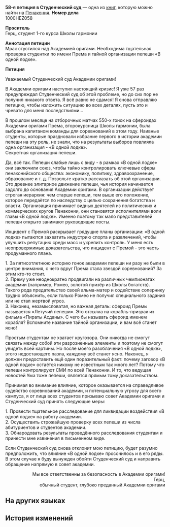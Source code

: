 {{Книга Инфобокс
|id           = 412
|Название     = 58-я петиция в Студенческий суд
|Изображение  = Item Penacony Readable 2.png
|Мир          = Пенакония
|Томов        = 1
|Автор        = <!--нужно добавить-->
|Описание     = 58-я петиция от одного настойчивого студента, который, по всей видимости, как-то связан с гонщицей Школы гармонии по имени Према и стоящей за ней тайной организацией, известной под названием «В одной лодке».
|Том1         = {{tx}}
|Источник1    = {{tx|Отсутствует источник}}
|Персонажи    = 
|Фракции      = 
}}
'''58-я петиция в Студенческий суд''' — одна из [[Книги|книг]], которую можно найти на [[Пенакония]].
<!--
==Получение==
<gallery>
Книга НАЗВАНИЕ.png|НАЗВАНИЕ
Локация НАЗВАНИЕ.png|Расположение на карте. Ближайший пространственный якорь «[[НАЗВАНИЕ]]»
</gallery>
-->
'''Номер дела'''<br />
1000HEZ058

'''Проситель'''<br />
Герц, студент 1-го курса Школы гармонии

'''Аннотация петиции'''<br />
Мрак сгустился над Академией оригами. Необходима тщательная проверка студентки по имени Према и тайной организации пепеши «В одной лодке».

'''Петиция'''

Уважаемый Студенческий суд Академии оригами!

В Академии оригами наступил настоящий кризис! Я уже 57 раз предупреждал Студенческий суд об этой проблеме, но до сих пор не получил никакого ответа. Я всё равно не сдамся! Я снова отправляю петицию, чтобы изложить ситуацию во всех деталях, пусть это и чревато для меня последствиями...

В прошлом месяце на отборочных матчах 550-х гонок на сфероидах Академии оригами Према, второкурсница Школы гармонии, была выбрана капитаном команды для соревнований в этом году. Наивные студенты, которые праздновали избрание первого в истории академии пепеши на эту роль, не знали, что на результаты выборов повлияла одна организация - «В одной лодке».<br />
Секретная организация пепеши.

Да, всё так. Пепеши слабые лишь с виду - в рамках «В одной лодке» они заключили союз, чтобы тайно контролировать ключевые сферы пенаконийского общества: экономику, политику, здравоохранение, образование и т. д. Позвольте кратко рассказать об этой организации. Это древнее элитарное движение пепеши, чья история начинается задолго до основания Академии оригами. В организации действует строгая иерархия: чем старше пепеши, тем выше его положение, которое передаётся по наследству с целью сохранения богатства и власти. Организация принимает видных деятелей из политических и коммерческих кругов Пенаконии, они становятся исполнителями воли главы «В одной лодке». Именно поэтому так мало представителей пепеши открыто занимают руководящие посты.

Инцидент с Премой раскрывает грядущие планы организации: «В одной лодке» пытаются захватить индустрию спорта и развлечений, чтобы улучшить репутацию среди масс и укрепить контроль. У меня есть неопровержимые доказательства, что инцидент с Премой - это часть продуманного плана.

1. За пятисотлетнюю историю гонок академии пепеши ни разу не были в центре внимания, с чего вдруг Према стала звездой соревнований? За этим кто-то стоит.<br />
2. Прему уже неоднократно продвигали на различных чемпионатах академии (например, Ромео, золотой призёр из Школы богатств). Такого рода предательство своей альма-матер и содействие сопернику трудно объяснить, если только Ромео не получил специального задания или не стал жертвой угроз.<br />
3. Наконец, незамысловатая, но важная деталь: сфероид Премы называется «Летучий пепеши». Это отсылка на корабль-призрак из фильма «Пираты Асданы». С чего бы называть сфероид именем корабля? Вспомните название тайной организации, и вам всё станет ясно!

Простым студентам не хватает кругозора. Они никогда не смогут связать между собой эти разрозненные элементы и поэтому не смогут увидеть всей картины. Но после моего разоблачения «В одной лодке», этого недостающего пазла, каждому всё станет ясно. Наконец, я должен предоставить ещё один поразительный факт: почему заговор «В одной лодке» остаётся никому не известным так много лет? Потому что пепеши контролируют СМИ по всей Пенаконии. И то, что ведущая новостей Ума тоже пепеши, является прямым тому доказательством.

Принимая во внимание влияние, которое оказывается на справедливое судейство соревнований академии, и потенциальную угрозу для всего кампуса, я от лица всех студентов призываю совет Академии оригами и Студенческий суд принять следующие меры:

1. Провести тщательное расследование для ликвидации воздействия «В одной лодке» на работу академии.<br />
2. Осуществить строжайшую проверку всех пепеши из числа абитуриентов и студентов академии.<br />
3. Обнародовать результаты проведённого расследования студентам и принести мне извинения в письменном виде.


Если Студенческий суд снова отклонит мою петицию, будет разумно предположить, что влияние «В одной лодке» просочилось и в его ряды. В этом случае я буду вынужден обойти Студенческий суд и направить обращение напрямую в совет академии.


<div align="right">Мы все ответственны за безопасность в Академии оригами!<br />
Герц,<br />
обычный студент, глубоко преданный Академии оригами</div>

==На других языках==
{{На других языках
|en   = The 58th Petition to the Student Court
|zhs  = 致学生法庭的第58封请愿书
|zht  = 致學生法庭的第58封請願書
|ja   = 学生法廷に宛てた58通目の請願書
|ko   = 학생 법원에 제출한 58번째 청원서
|es   = Petición n.º 58 al tribunal estudiantil
|fr   = 58e requête auprès de la cour des étudiants
|ru   = 58-я петиция в Студенческий суд
|th   = หนังสือร้องเรียน ถึงศาลนักศึกษา ฉบับที่ 58
|vi   = Thư Kiến Nghị Thứ 58 Gửi Tòa Án Sinh Viên
|de   = 58. Petition an das Studierendengericht
|id   = Petisi ke-58 kepada Pengadilan Pelajar
|pt   = 58ª Petição à Corte Estudantil
}}

==История изменений==
{{История изменений|2.7}}